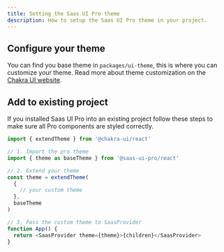 ```yaml
---
title: Setting the Saas UI Pro theme
description: How to setup the Saas UI Pro theme in your project.
---
```


## Configure your theme

You can find you base theme in `packages/ui-theme`, this is where you can customize your theme.
Read more about theme customization on the [Chakra UI website](https://chakra-ui.com/docs/styled-system/customize-theme).

## Add to existing project

If you installed Saas UI Pro into an existing project follow these steps to make sure all Pro components are styled correctly.

```ts
import { extendTheme } from '@chakra-ui/react'

// 1. Import the pro theme
import { theme as baseTheme } from '@saas-ui-pro/react'

// 2. Extend your theme
const theme = extendTheme(
  {
    // your custom theme
  },
  baseTheme
)

// 3. Pass the custom theme to SaasProvider
function App() {
  return <SaasProvider theme={theme}>{children}</SaasProvider>
}
```
